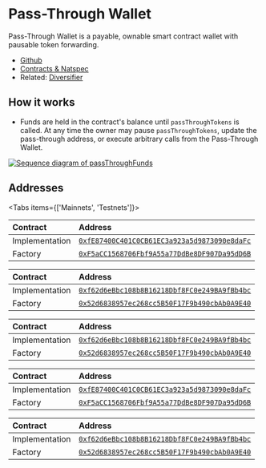 
# Pass-Through Wallet

Pass-Through Wallet is a payable, ownable smart contract wallet with pausable
token forwarding.

- [Github](https://github.com/0xSplits/splits-pass-through-wallet)
- [Contracts & Natspec](https://github.com/0xSplits/splits-pass-through-wallet/tree/main/src)
- Related: [Diversifier](/templates/diversifier)

## How it works

- Funds are held in the contract's balance until `passThroughTokens` is called.
  At any time the owner may pause `passThroughTokens`, update the pass-through
  address, or execute arbitrary calls from the Pass-Through Wallet.

[![Sequence diagram of passThroughFunds](https://mermaid.ink/svg/pako:eNqNklFPwjAUhf9KU7PsQUiIDEb2sIQhezMx0eiD8-GyXaCxa7G9MxLCf3frgjBE40vb3Pud09707HiuC-QR97xdphgTSlDE3JExn9ZYoh8xfwEW_d5p9QmMgIVE63_jrrnUilIohdw2ugaSB2Erxk-aaalN074aJ-HNZNABNkaUYLZHJh2mQTq-xCTaFGj-dLOYa1V0_MbzeZiEl6lzx0EQTkZdFnISH0BCq3_AhIZE5_bpKAnS2UXo3C8YDiezqd-S-2arl73nZSpTFt8rVDneClgZKBui5aZS5NiP4-t7sPZxbXS1Wj-DlFh_6-ZYetRvqGwr-UH2a_1JMWIvjAwou0TDyAnZ62_SOO67J0QMSl0psrzHSzQliKJOmUtKxl2CMh7VxwKXUEnKeD1ajUJF-mGrch6RqbDHq00BdJjyUMRCkDZ3bXBdfvdfjQraHg)](https://mermaid.live/edit#pako:eNqNklFPwjAUhf9KU7PsQUiIDEb2sIQhezMx0eiD8-GyXaCxa7G9MxLCf3frgjBE40vb3Pud09707HiuC-QR97xdphgTSlDE3JExn9ZYoh8xfwEW_d5p9QmMgIVE63_jrrnUilIohdw2ugaSB2Erxk-aaalN074aJ-HNZNABNkaUYLZHJh2mQTq-xCTaFGj-dLOYa1V0_MbzeZiEl6lzx0EQTkZdFnISH0BCq3_AhIZE5_bpKAnS2UXo3C8YDiezqd-S-2arl73nZSpTFt8rVDneClgZKBui5aZS5NiP4-t7sPZxbXS1Wj-DlFh_6-ZYetRvqGwr-UH2a_1JMWIvjAwou0TDyAnZ62_SOO67J0QMSl0psrzHSzQliKJOmUtKxl2CMh7VxwKXUEnKeD1ajUJF-mGrch6RqbDHq00BdJjyUMRCkDZ3bXBdfvdfjQraHg)

## Addresses

<Tabs items={['Mainnets', 'Testnets']}>

<Tab>

<Toggle title="Ethereum – 1">

| Contract       | Address                                                                                                                      |
| :------------- | :--------------------------------------------------------------------------------------------------------------------------- |
| Implementation | [`0xfE87400C401C0CB61EC3a923a5d9873090e8daFc`](https://etherscan.io/address/0xfE87400C401C0CB61EC3a923a5d9873090e8daFc#code) |
| Factory        | [`0xF5aCC1568706Fbf9A55a77DdBe8DF907Da95dD6B`](https://etherscan.io/address/0xF5aCC1568706Fbf9A55a77DdBe8DF907Da95dD6B#code) |

</Toggle>

<Toggle title="Base – 8453">

| Contract       | Address                                                                                                                      |
| :------------- | :--------------------------------------------------------------------------------------------------------------------------- |
| Implementation | [`0xf62d6eBbc108b8B16218Dbf8FC0e249BA9fBb4bc`](https://basescan.org/address/0xf62d6eBbc108b8B16218Dbf8FC0e249BA9fBb4bc#code) |
| Factory        | [`0x52d6838957ec268cc5B50F17F9b490cbAb0A9E40`](https://basescan.org/address/0x52d6838957ec268cc5B50F17F9b490cbAb0A9E40#code) |

</Toggle>

<Toggle title="Optimism – 10">

| Contract       | Address                                                                                                                                 |
| :------------- | :-------------------------------------------------------------------------------------------------------------------------------------- |
| Implementation | [`0xf62d6eBbc108b8B16218Dbf8FC0e249BA9fBb4bc`](https://optimistic.etherscan.io/address/0xf62d6eBbc108b8B16218Dbf8FC0e249BA9fBb4bc#code) |
| Factory        | [`0x52d6838957ec268cc5B50F17F9b490cbAb0A9E40`](https://optimistic.etherscan.io/address/0x52d6838957ec268cc5B50F17F9b490cbAb0A9E40#code) |

</Toggle>

</Tab>

<Tab>

<Toggle title="Goerli – 5">

| Contract       | Address                                                                                                                             |
| :------------- | :---------------------------------------------------------------------------------------------------------------------------------- |
| Implementation | [`0xfE87400C401C0CB61EC3a923a5d9873090e8daFc`](https://goerli.etherscan.io/address/0xfE87400C401C0CB61EC3a923a5d9873090e8daFc#code) |
| Factory        | [`0xF5aCC1568706Fbf9A55a77DdBe8DF907Da95dD6B`](https://goerli.etherscan.io/address/0xF5aCC1568706Fbf9A55a77DdBe8DF907Da95dD6B#code) |

</Toggle>

<Toggle title="Sepolia – 11155111">

| Contract       | Address                                                                                                                              |
| :------------- | :----------------------------------------------------------------------------------------------------------------------------------- |
| Implementation | [`0xf62d6eBbc108b8B16218Dbf8FC0e249BA9fBb4bc`](https://sepolia.etherscan.io/address/0xf62d6eBbc108b8B16218Dbf8FC0e249BA9fBb4bc#code) |
| Factory        | [`0x52d6838957ec268cc5B50F17F9b490cbAb0A9E40`](https://sepolia.etherscan.io/address/0x52d6838957ec268cc5B50F17F9b490cbAb0A9E40#code) |

</Toggle>

</Tab>

</Tabs>
